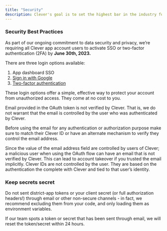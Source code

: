 ```yaml
---
title: "Security"
description: Clever's goal is to set the highest bar in the industry for student data privacy and security. [Learn more about our security and download our whitepaper here.](https://clever.com/trust/security/practices) 
---
```


### Security Best Practices

As part of our ongoing commitment to data security and privacy, we’re requiring all Clever app account users to activate SSO or two-factor authentication (2FA) by **June 30th, 2023.**

There are three login options available:

1. App dashboard SSO
2. [Sign in with Google](https://support.clever.com/hc/s/articles/000001563)
3. [Two-factor authentication](https://support.clever.com/hc/s/articles/000001551)

These login options offer a simple, effective way to protect your account from unauthorized access. They come at no cost to you.

<Note>
 
 Email provided in the OAuth token is not verified by Clever. That is, we do not warrant that the email is controlled by the user who was authenticated by Clever.
 
 Before using the email for any authentication or authorization purpose make sure to match their Clever ID or have an alternate mechanism to verify they control the email address.
 
 Since the value of the email address field are controlled by users of Clever; a malicious user when using the OAuth flow can have an email that is not verified by Clever. This can lead to account takeover if you trusted the email implicitly. Clever IDs are not controlled by the user. They are based on the authentication the complete with Clever and tied to that user’s identity.
</Note>
### Keep secrets secret

Do not sent district-app tokens or your client secret (or full authorization headers!) through email or other non-secure channels - in fact, we recommend excluding them from your code, and only loading them as environment variables.

<Note>
 
 If our team spots a token or secret that has been sent through email, we will reset the token/secret within 24 hours.

 </Note>